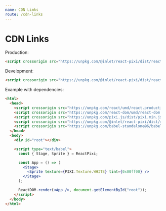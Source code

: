 ```yaml
---
name: CDN Links
route: /cdn-links
---
```


# CDN Links

Production:

```html
<script crossorigin src="https://unpkg.com/@inlet/react-pixi/dist/react-pixi.umd.js"></script>
```

Development:


```html
<script crossorigin src="https://unpkg.com/@inlet/react-pixi/dist/react-pixi.cjs-dev.js"></script>
```

Example with dependencies:


```html
<html>
  <head>
    <script crossorigin src="https://unpkg.com/react/umd/react.production.min.js"></script>
    <script crossorigin src="https://unpkg.com/react-dom/umd/react-dom.production.min.js"></script>
    <script crossorigin src="https://unpkg.com/pixi.js/dist/pixi.min.js"></script>
    <script crossorigin src="https://unpkg.com/@inlet/react-pixi/dist/react-pixi.umd.js"></script>
    <script crossorigin src="https://unpkg.com/babel-standalone@6/babel.min.js"></script>
  </head>
  <body>
    <div id="root"></div>

    <script type="text/babel">
      const { Stage, Sprite } = ReactPixi;

      const App = () => (
        <Stage>
          <Sprite texture={PIXI.Texture.WHITE} tint={0x00ff00} />
        </Stage>
      );

      ReactDOM.render(<App />, document.getElementById("root"));
    </script>
  </body>
</html>
```
